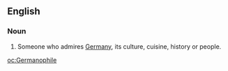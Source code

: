 ==English==

===Noun===
{{wikipedia}}
{{en-noun}}

# Someone who admires [[Germany]], its culture, cuisine, history or people.

[[oc:Germanophile]]